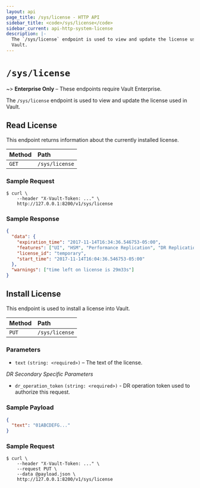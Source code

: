 ```yaml
---
layout: api
page_title: /sys/license - HTTP API
sidebar_title: <code>/sys/license</code>
sidebar_current: api-http-system-license
description: |-
  The `/sys/license` endpoint is used to view and update the license used in 
  Vault.
---
```


# `/sys/license`

~> **Enterprise Only** – These endpoints require Vault Enterprise.

The `/sys/license` endpoint is used to view and update the license used in
Vault.

## Read License

This endpoint returns information about the currently installed license.

| Method | Path           |
| :----- | :------------- |
| `GET`  | `/sys/license` |

### Sample Request

```
$ curl \
    --header "X-Vault-Token: ..." \
    http://127.0.0.1:8200/v1/sys/license
```

### Sample Response

```json
{
  "data": {
    "expiration_time": "2017-11-14T16:34:36.546753-05:00",
    "features": ["UI", "HSM", "Performance Replication", "DR Replication"],
    "license_id": "temporary",
    "start_time": "2017-11-14T16:04:36.546753-05:00"
  },
  "warnings": ["time left on license is 29m33s"]
}
```

## Install License

This endpoint is used to install a license into Vault.

| Method | Path           |
| :----- | :------------- |
| `PUT`  | `/sys/license` |

### Parameters

- `text` `(string: <required>)` – The text of the license.

_DR Secondary Specific Parameters_

- `dr_operation_token` `(string: <required>)` - DR operation token used to authorize this request.

### Sample Payload

```json
{
  "text": "01ABCDEFG..."
}
```

### Sample Request

```
$ curl \
    --header "X-Vault-Token: ..." \
    --request PUT \
    --data @payload.json \
    http://127.0.0.1:8200/v1/sys/license
```
